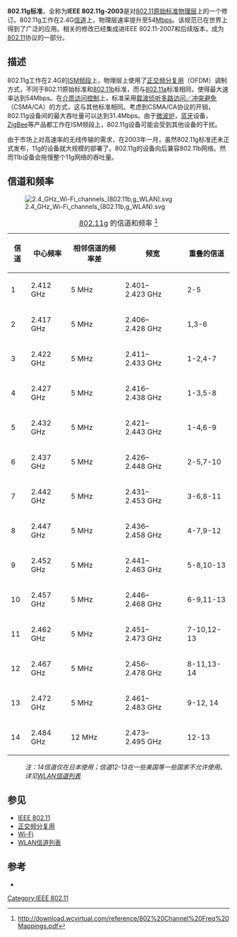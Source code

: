 {{TA|G1=IT|G2=電子學|G3=物理}}
'''802.11g标准'''，全称为'''IEEE 802.11g-2003'''是对[[IEEE_802.11_(原始标准)|802.11原始标准]][[物理层|物理层]]上的一个修订。802.11g工作在2.4G[[信道|信道]]上，物理层速率提升至54[[比特率|Mbps]]。该规范已在世界上得到了广泛的应用。相关的修改已经集成进IEEE 802.11-2007和后续版本，成为[[802.11|802.11]]协议的一部分。

==描述==
802.11g工作在2.4G的[[ISM频段|ISM频段]]上，物理层上使用了[[正交频分复用|正交频分复用]]（OFDM）调制方式，不同于802.11原始标准和[[802.11b|802.11b]]标准，而与[[802.11a|802.11a]]标准相同，使得最大速率达到54Mbps。在[[介质访问控制|介质访问控制]]上，标准采用[[载波侦听多路访问#載波偵聽多路訪問／碰撞避免（CSMA/CA）|载波侦听多路访问／冲突避免]]（CSMA/CA）的方式，这与其他标准相同。考虑到CSMA/CA协议的开销，802.11g设备间的最大吞吐量可以达到31.4Mbps。由于[[微波炉|微波炉]]，[[蓝牙|蓝牙]]设备，[[ZigBee|ZigBee]]等产品都工作在ISM频段上，802.11g设备可能会受到其他设备的干扰。

由于市场上对高速率的无线传输的需求，在2003年一月，虽然802.11g标准还未正式发布，11g的设备就大规模的部署了。802.11g的设备向后兼容802.11b网络。然而11b设备会拖慢整个11g网络的吞吐量。

==信道和频率==
[[Image:2.4_GHz_Wi-Fi_channels_(802.11b,g_WLAN).svg|thumb]]
{| class="wikitable"
|+ [[IEEE_802.11|802.11]]g 的信道和频率 <ref>http://download.wcvirtual.com/reference/802%20Channel%20Freq%20Mappings.pdf{{dead link|date=2017年11月 |bot=InternetArchiveBot |fix-attempted=yes }}</ref>
|-
! 信道
! 中心频率
! 相邻信道的频率差
! 频宽
! 重叠的信道
|-
| 1
| 2.412 GHz
| 5 MHz
| 2.401–2.423 GHz
| 2-5
|-
| 2
| 2.417 GHz
| 5 MHz
| 2.406–2.428 GHz
| 1,3-6
|-
| 3
| 2.422 GHz
| 5 MHz
| 2.411–2.433 GHz
| 1-2,4-7
|-
| 4
| 2.427 GHz
| 5 MHz
| 2.416–2.438 GHz
| 1-3,5-8
|-
| 5
| 2.432 GHz
| 5 MHz
| 2.421–2.443 GHz
| 1-4,6-9
|-
| 6
| 2.437 GHz
| 5 MHz
| 2.426–2.448 GHz
| 2-5,7-10
|-
| 7
| 2.442 GHz
| 5 MHz
| 2.431–2.453 GHz
| 3-6,8-11
|-
| 8
| 2.447 GHz
| 5 MHz
| 2.436–2.458 GHz
| 4-7,9-12
|-
| 9
| 2.452 GHz
| 5 MHz
| 2.441–2.463 GHz
| 5-8,10-13
|-
| 10
| 2.457 GHz
| 5 MHz
| 2.446–2.468 GHz
| 6-9,11-13
|-
| 11
| 2.462 GHz
| 5 MHz
| 2.451–2.473 GHz
| 7-10,12-13
|-
| 12
| 2.467 GHz
| 5 MHz
| 2.456–2.478 GHz
| 8-11,13-14
|-
| 13
| 2.472 GHz
| 5 MHz
| 2.461–2.483 GHz
| 9-12, 14
|-
| 14
| 2.484 GHz
| 12 MHz
| 2.473–2.495 GHz
| 12-13
|}
:''注：14信道仅在日本使用；信道12-13在一些美国等一些国家不允许使用。详见[[WLAN信道列表|WLAN信道列表]]''


{{802.11网络标准|state=collapsed}}

==参见==
* [[IEEE_802.11|IEEE 802.11]]
* [[正交频分复用|正交频分复用]]
* [[Wi-Fi|Wi-Fi]]
* [[WLAN信道列表|WLAN信道列表]]


==参考==
* {{cite web | url=http://standards.ieee.org/getieee802/download/802.11g-2003.pdf | format=pdf | work=[[IEEE|IEEE]] | title=IEEE 802.11g-2003: Further Higher Data Rate Extension in the 2.4 GHz Band | date=2003-10-20 | accessdate=2007-09-24 | archive-date=2004-07-23 | archive-url=https://web.archive.org/web/20040723180522/http://standards.ieee.org/getieee802/download/802.11g-2003.pdf | dead-url=no }}
{{Reflist|30em}}

{{IEEE標準}}

[[Category:IEEE_802.11|Category:IEEE 802.11]]